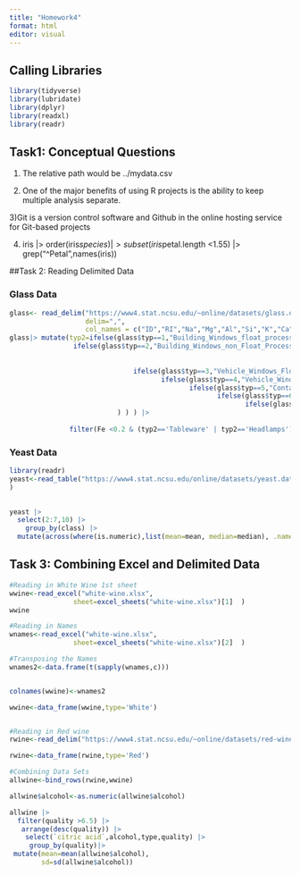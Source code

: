 ```yaml
---
title: "Homework4"
format: html
editor: visual
---
```

## Calling Libraries

```r
library(tidyverse)
library(lubridate)
library(dplyr)
library(readxl)
library(readr)
```


## Task1: Conceptual Questions

1) The relative path would be ../mydata.csv

2) One of the major benefits of using R projects is the ability to keep multiple analysis separate.

3)Git is a version control software and Github in the online hosting service for Git-based projects

4) 
iris |>
 order(iris$species) |>
  subset(iris$petal.length <1.55) |>
   grep("^Petal",names(iris)) 


##Task 2: Reading Delimited Data

### Glass Data 

```r
glass<- read_delim("https://www4.stat.ncsu.edu/~online/datasets/glass.data",
                   delim=",",
                   col_names = c("ID","RI","Na","Mg","Al","Si","K","Ca","Ba","Fe","typ"))
glass|> mutate(typ2=ifelse(glass$typ==1,"Building_Windows_float_processed",
                ifelse(glass$typ==2,"Building_Windows_non_Float_Processed",
                       
                       
                               ifelse(glass$typ==3,"Vehicle_Windows_Float_Processed",
                                      ifelse(glass$typ==4,"Vehicle_Windows_Non_Float_Processed",
                                             ifelse(glass$typ==5,"Containers",
                                                    ifelse(glass$typ==6,"Tableware",
                                                           ifelse(glass$typ==7,"Headlamps","Other"))))   )
                           ) ) ) |>
  
               filter(Fe <0.2 & (typ2=='Tableware' | typ2=='Headlamps'))

```

### Yeast Data

```r
library(readr)
yeast<-read_table("https://www4.stat.ncsu.edu/online/datasets/yeast.data", col_names=c("seq_name","mcg","gvh","alm","mit","erl","pox","vac","nuc","class")
)

 
yeast |>
  select(2:7,10) |>
    group_by(class) |>
  mutate(across(where(is.numeric),list(mean=mean, median=median), .names = "{.col}_{.fn}"))

```

## Task 3: Combining Excel and Delimited Data

```r
#Reading in White Wine 1st sheet
wwine<-read_excel("white-wine.xlsx",
                sheet=excel_sheets("white-wine.xlsx")[1]  )
wwine

#Reading in Names
wnames<-read_excel("white-wine.xlsx",
                sheet=excel_sheets("white-wine.xlsx")[2]  )

#Transposing the Names
wnames2<-data.frame(t(sapply(wnames,c)))


colnames(wwine)<-wnames2

wwine<-data_frame(wwine,type='White')



```

```r
#Reading in Red wine 
rwine<-read_delim("https://www4.stat.ncsu.edu/~online/datasets/red-wine.csv",delim=";")

rwine<-data_frame(rwine,type='Red')


```

```r
#Combining Data Sets
allwine<-bind_rows(rwine,wwine)

allwine$alcohol<-as.numeric(allwine$alcohol)

allwine |>
  filter(quality >6.5) |>
   arrange(desc(quality)) |>
    select(`citric acid`,alcohol,type,quality) |>
     group_by(quality)|>
 mutate(mean=mean(allwine$alcohol),
        sd=sd(allwine$alcohol))


    
```

